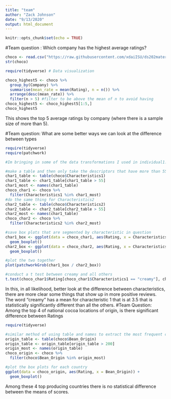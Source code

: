 ```yaml
---
title: "team"
author: "Zack Johnson"
date: "9/13/2020"
output: html_document
---
```


```r
knitr::opts_chunk$set(echo = TRUE)
```
#Team question : Which company has the highest average ratings?

```r
choco <- read.csv("https://raw.githubusercontent.com/xdaiISU/ds202materials/master/hwlabs/data/choco.csv") 
str(choco) 
```

```r
require(tidyverse) # Data visualization

choco_highest5 <- choco %>%
  group_by(Company) %>%
  summarise(mean_rate = mean(Rating), n = n()) %>%
  arrange(desc(mean_rate)) %>%
  filter(n > 5) #filter to be above the mean of n to avoid having 
choco_highest5 <- choco_highest5[1:5,]
choco_highest5
```
This shows the top 5 average ratings by company (where there is a sample size of more than 5).

#Team question: What are some better ways we can look at the difference between types

```r
require(tidyverse)
require(patchwork)

#Im bringing in some of the data transformations I used in individual1.Rmd

#make a table and then only take the descriptors that have more than 55 for Characteristics1 
char1_table <- table(choco$Characteristics1)
char1_table <- char1_table[char1_table > 55]
char1_most <- names(char1_table)
choco_char1 <- choco %>%
  filter(Characteristics1 %in% char1_most)
#do the same thing for Characteristics2
char2_table <- table(choco$Characteristics2)
char2_table <- char2_table[char2_table > 55]
char2_most <- names(char1_table)
choco_char2 <- choco %>%
  filter(Characteristics2 %in% char2_most)

#save box plots that are segmented by characteristic in question
char1_box <- ggplot(data = choco_char1, aes(Rating, x = Characteristics1))+ 
  geom_boxplot()
char2_box <- ggplot(data = choco_char2, aes(Rating, x = Characteristics2))+ 
  geom_boxplot()

#plot the two together
plot(patchworkGrob(char1_box / char2_box))

#conduct a t test between creamy and all others
t.test(choco_char1$Rating[choco_char1$Characteristics1 == "creamy"], choco_char1$Rating[choco_char1$Characteristics1 != "creamy"])
```
In this, in all likelihood, better look at the difference between characteristics, there are more clear some things that show up in more positive reviews. The word "creamy" has a mean for characteristic 1 that is at 3.5 that is statistically significantly different than all the others.
#Team Question: Among the top 4 of national cocoa locations of origin, is there significant difference between Ratings
```r
require(tidyverse)

#similar method of using table and names to extract the most frequent country of origin
origin_table <- table(choco$Bean_Origin)
origin_table <- origin_table[origin_table > 200]
origin_most <- names(origin_table)
choco_origin <- choco %>%
  filter(choco$Bean_Origin %in% origin_most)

#plot the box plots for each country
ggplot(data = choco_origin, aes(Rating, x = Bean_Origin)) +
  geom_boxplot()
```

Among these 4 top producing countries there is no statistical difference between the means of scores.
